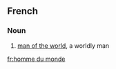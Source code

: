 ==French==

===Noun===
{{head|fr|noun|head=[[homme]] du [[monde]]}}

# [[man of the world]], a worldly man

[[fr:homme du monde]]